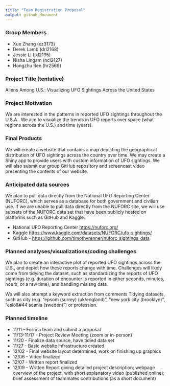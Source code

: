 ```yaml
---
title: "Team Registration Proposal"
output: github_document
---
```


### Group Members

- Xue Zhang (xz3173) 
- Derek Lamb (drl2168) 
- Jessie Li (jkl2195) 
- Nisha Lingam (ncl2127) 
- Hongzhu Ren (hr2569)

### Project Title (tentative)
Aliens Among U.S.: Visualizing UFO Sightings Across the United States

### Project Motivation

We are interested in the patterns in reported UFO sightings throughout
the U.S.A.. We aim to visualize the trends in UFO reports over space
(what regions across the U.S.) and time (years).

### Final Products

We will create a website that contains a map depicting the geographical
distribution of UFO sightings across the country over time. We may
create a Shiny app to provide users with custom information of UFO
sightings. We will also submit our group GitHub repository and
screencast video presenting the contents of our website.

### Anticipated data sources

We plan to pull data directly from the National UFO Reporting Center
(NUFORC), which serves as a database for both government and civilian
use. If we are unable to pull data directly from the NUFORC site, we
will use subsets of the NUFORC data set that have been publicly hosted
on platforms such as GitHub and Kaggle.

-   National UFO Reporting Center <https://nuforc.org/>
-   Kaggle <https://www.kaggle.com/datasets/NUFORC/ufo-sightings/>
-   GitHub - <https://github.com/timothyrenner/nuforc_sightings_data>

### Planned analyses/visualizations/coding challenges

We plan to create an interactive plot of reported UFO sightings across
the U.S., and depict how these reports change with time. Challenges will
likely come from tidying the dataset, such as standardizing the reports
of UFO sightings (e.g. duration of encounter is reported in either
seconds, minutes, hours, or a raw time), and handling misisng data.

We will also attempt a keyword extraction from comments Tidying
datasets, such as city (e.g. "epsom (surrey) (uk/england)", "new york
city (brooklyn)", "eslö&#44 scania (sweden)") or profession.

### Planned timeline

-   11/11 - Form a team and submit a proposal
-   11/13-11/17 - Project Review Meeting (zoom or in-person)
-   11/20 - Finalize data source, have tidied data set
-   11/27 - Basic website infrastructure created
-   12/02 - Final website layout determined, work on finishing up
    graphics
-   12/06 - Video finalized
-   12/07 - Written report finalized
-   12/09 - Written Report giving detailed project description; webpage
    overview of the project, with short explanatory video (published
    online); brief assessment of teammates contributions (as a short
    document)
